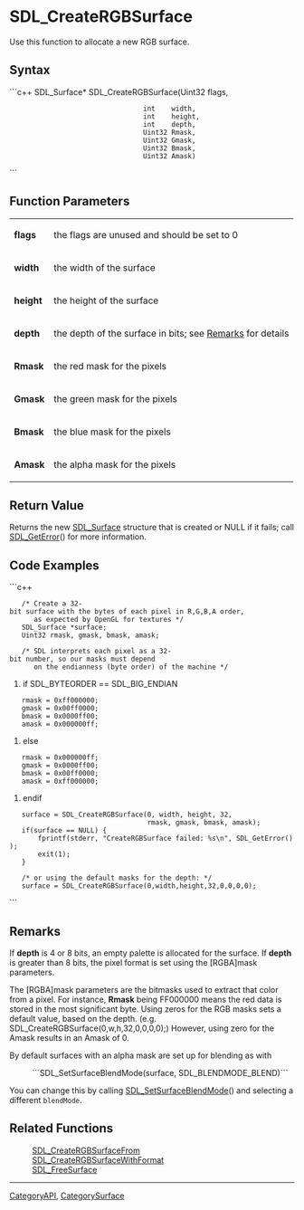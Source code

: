<!-- pragma section-numbers off -->
<!-- pragma disable-camelcase -->

= SDL_CreateRGBSurface =
Use this function to allocate a new RGB surface.


== Syntax ==
```c++
SDL_Surface* SDL_CreateRGBSurface(Uint32 flags,
                                  int    width,
                                  int    height,
                                  int    depth,
                                  Uint32 Rmask,
                                  Uint32 Gmask,
                                  Uint32 Bmask,
                                  Uint32 Amask)
```

== Function Parameters ==
{|
|'''flags'''
|the flags are unused and should be set to 0
|-
|'''width'''
|the width of the surface
|-
|'''height'''
|the height of the surface
|-
|'''depth'''
|the depth of the surface in bits; see [[#Remarks|Remarks]] for details
|-
|'''Rmask'''
|the red mask for the pixels
|-
|'''Gmask'''
|the green mask for the pixels
|-
|'''Bmask'''
|the blue mask for the pixels
|-
|'''Amask'''
|the alpha mask for the pixels
|}

== Return Value ==
Returns the new [[SDL_Surface]] structure that is created or NULL if it fails; call [[SDL_GetError]]() for more information.

== Code Examples ==
```c++
    /* Create a 32-bit surface with the bytes of each pixel in R,G,B,A order,
       as expected by OpenGL for textures */
    SDL_Surface *surface;
    Uint32 rmask, gmask, bmask, amask;

    /* SDL interprets each pixel as a 32-bit number, so our masks must depend
       on the endianness (byte order) of the machine */
#if SDL_BYTEORDER == SDL_BIG_ENDIAN
    rmask = 0xff000000;
    gmask = 0x00ff0000;
    bmask = 0x0000ff00;
    amask = 0x000000ff;
#else
    rmask = 0x000000ff;
    gmask = 0x0000ff00;
    bmask = 0x00ff0000;
    amask = 0xff000000;
#endif

    surface = SDL_CreateRGBSurface(0, width, height, 32,
                                   rmask, gmask, bmask, amask);
    if(surface == NULL) {
        fprintf(stderr, "CreateRGBSurface failed: %s\n", SDL_GetError());
        exit(1);
    }

    /* or using the default masks for the depth: */
    surface = SDL_CreateRGBSurface(0,width,height,32,0,0,0,0);
```

== Remarks ==
If '''depth''' is 4 or 8 bits, an empty palette is allocated for the surface. If '''depth''' is greater than 8 bits, the pixel format is set using the [RGBA]mask parameters.

The [RGBA]mask parameters are the bitmasks used to extract that color from a pixel. For instance, '''Rmask''' being FF000000 means the red data is stored in the most  significant byte. Using zeros for the RGB masks sets a default value, based on the depth. (e.g. SDL_CreateRGBSurface(0,w,h,32,0,0,0,0);) However, using zero for the Amask results in an Amask of 0.

By default surfaces with an alpha mask are set up for blending as with
:```SDL_SetSurfaceBlendMode(surface, SDL_BLENDMODE_BLEND)```
You can change this by calling [[SDL_SetSurfaceBlendMode]]() and selecting a different <code>blendMode</code>.


== Related Functions ==
:[[SDL_CreateRGBSurfaceFrom]]
:[[SDL_CreateRGBSurfaceWithFormat]]
:[[SDL_FreeSurface]]

----
[[CategoryAPI]], [[CategorySurface]]
